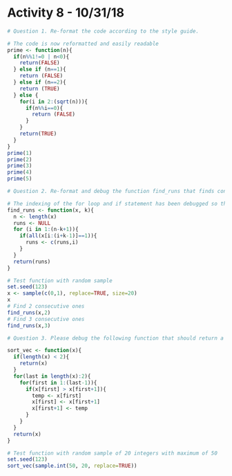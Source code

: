 # Activity 8 - 10/31/18

```r
# Question 1. Re-format the code according to the style guide.

# The code is now reformatted and easily readable
prime <- function(n){
  if(n%%1!=0 | n<0){
    return(FALSE)
  } else if (n==1){
    return (FALSE)
  } else if (n==2){
    return (TRUE)
  } else {
    for(i in 2:(sqrt(n))){
      if(n%%i==0){
        return (FALSE)
      }
    }
    return(TRUE)
  }
}
prime(1)
prime(2)
prime(3)
prime(4)
prime(5)
```

```r
# Question 2. Re-format and debug the function find_runs that finds consecutive ones in a given vector. 

# The indexing of the for loop and if statement has been debugged so that the find_runs function performs as expected
find_runs <- function(x, k){
  n <- length(x)
  runs <- NULL
  for (i in 1:(n-k+1)){
    if(all(x[i:(i+k-1)]==1)){
      runs <- c(runs,i)
    }
  }
  return(runs)
}

# Test function with random sample
set.seed(123)
x <- sample(c(0,1), replace=TRUE, size=20)
x
# Find 2 consecutive ones
find_runs(x,2)
# Find 3 consecutive ones
find_runs(x,3)
```

```r
# Question 3. Please debug the following function that should return a sorted vector in ascending order. For example, if the input for your function is the vector (3,1,2), then your function should return the vector (1,2,3).

sort_vec <- function(x){
  if(length(x) < 2){
    return(x)
  }
  for(last in length(x):2){
    for(first in 1:(last-1)){
      if(x[first] > x[first+1]){
        temp <- x[first]
        x[first] <- x[first+1]
        x[first+1] <- temp
      }
    }
  }
  return(x)
}

# Test function with random sample of 20 integers with maximum of 50
set.seed(123)
sort_vec(sample.int(50, 20, replace=TRUE))
```

